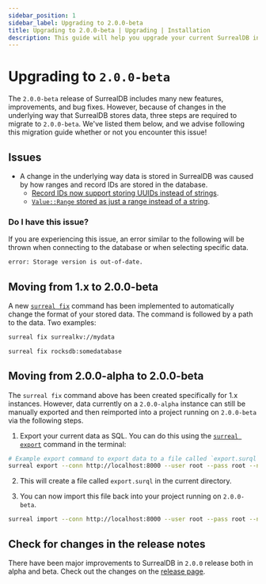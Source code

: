 ```yaml
---
sidebar_position: 1
sidebar_label: Upgrading to 2.0.0-beta
title: Upgrading to 2.0.0-beta | Upgrading | Installation
description: This guide will help you upgrade your current SurrealDB installation to the latest `2.0.0-beta` release.
---
```


# Upgrading to `2.0.0-beta` 

The `2.0.0-beta` release of SurrealDB includes many new features, improvements, and bug fixes. However, because of changes in the underlying way that SurrealDB stores data, three steps are required to migrate to `2.0.0-beta`. We've listed them below, and we advise following this migration guide whether or not you encounter this issue!

## Issues

- A change in the underlying way data is stored in SurrealDB was caused by how ranges and record IDs are stored in the database. 
    -  [Record IDs now support storing UUIDs instead of strings](https://github.com/surrealdb/surrealdb/pull/4491). 
    -  [`Value::Range` stored as just a range instead of a string](https://github.com/surrealdb/surrealdb/pull/4506).

### Do I have this issue?

If you are experiencing this issue, an error similar to the following will be thrown when connecting to the database or when selecting specific data.

```bash
error: Storage version is out-of-date.
```

## Moving from 1.x to 2.0.0-beta

A new [`surreal fix`](/docs/surrealdb/cli/fix) command has been implemented to automatically change the format of your stored data. The command is followed by a path to the data. Two examples:

```bash
surreal fix surrealkv://mydata

surreal fix rocksdb:somedatabase
```

## Moving from 2.0.0-alpha to 2.0.0-beta

The `surreal fix` command above has been created specifically for 1.x instances. However, data currently on a `2.0.0-alpha` instance can still be manually exported and then reimported into a project running on `2.0.0-beta` via the following steps.

1. Export your current data as SQL. You can do this using the [`surreal export`](/docs/surrealdb/cli/export) command in the terminal:

```bash
# Example export command to export data to a file called `export.surql` in the downloads directory.
surreal export --conn http://localhost:8000 --user root --pass root --ns test --db test downloads/export.surql
``` 

2. This will create a file called `export.surql` in the current directory.

3. You can now import this file back into your project running on `2.0.0-beta`.


```bash
surreal import --conn http://localhost:8000 --user root --pass root --ns test --db test downloads/export.surql
```


## Check for changes in the release notes

There have been major improvements to SurrealDB in `2.0.0` release both in alpha and beta. Check out the changes on the [release page](https://surrealdb.com/releases).

